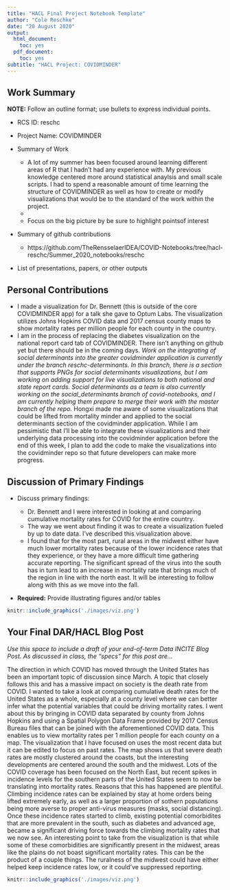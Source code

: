 ```yaml
---
title: "HACL Final Project Notebook Template"
author: "Cole Reschke"
date: "20 August 2020"
output:
  html_document:
    toc: yes
  pdf_document:
    toc: yes
subtitle: "HACL Project: COVIDMINDER"
---
```


## Work Summary	

**NOTE:** Follow an outline format; use bullets to express individual points. 

* RCS ID: reschc
* Project Name: COVIDMINDER
* Summary of Work

    * A lot of my summer has been focused around learning different areas of R that I hadn't had any experience with. My previous knowledge centered more around statistical anaylsis and small scale scripts. I had to spend a reasonable amount of time learning the structure of COVIDMINDER as well as how to create or modify visualizations that would be to the standard of the work within the project.
    * 
    * Focus on the big picture by be sure to highlight pointsof interest
    
* Summary of github contributions 

    * https://github.com/TheRensselaerIDEA/COVID-Notebooks/tree/hacl-reschc/Summer_2020_notebooks/reschc
    
* List of presentations,  papers, or other outputs

## Personal Contributions

* I made a visualization for Dr. Bennett (this is outside of the core COVIDMINDER app) for a talk she gave to Optum Labs. The visualization utilizes Johns Hopkins COVID data and 2017 census county maps to show mortality rates per million people for each county in the country. 
* I am in the process of replacing the diabetes visualization on the national report card tab of COVIDMINDER. There isn't anything on github yet but there should be in the coming days. 
*Work on the integrating of social determinants into the greater covidminder application is currently under the branch reschc-determinants. In this branch, there is a section that supports PNGs for social determinants visualizations, but I am working on adding support for live visualizations to both national and state report cards. Social determinants as a team is also currently working on the social_determinants branch of covid-notebooks, and I am currently helping them prepare to merge their work with the master branch of the repo.
*Hongxi made me aware of some visualizations that could be lifted from mortality minder and applied to the social determinants section of the covidminder application. While I am pessimistic that I'll be able to integrate these visualizations and their underlying data processing into the covidminder application before the end of this week, I plan to add the code to make the visualizations into the covidminder repo so that future developers can make more progress.

## Discussion of Primary Findings 	

* Discuss primary findings: 

    * Dr. Bennett and I were interested in looking at and comparing cumulative mortality rates for COVID for the entire country.
    * The way we went about finding it was to create a visualization fueled by up to date data. I've described this visualization above. 
    * I found that for the most part, rural areas in the midwest either have much lower mortality rates because of the lower incidence rates that they experience, or they have a more difficult time gathering accurate reporting. The significant spread of the virus into the south has in turn lead to an increase in mortality rate that brings much of the region in line with the north east. It will be interesting to follow along with this as we move into the fall.
	
* **Required:** Provide illustrating figures and/or tables

```r
knitr::include_graphics('./images/viz.png') 
```

## Your Final DAR/HACL Blog Post

*Use this space to include a draft of your end-of-term Data INCITE Blog Post. As discussed in class, the "specs" for this post are...*

The direction in which COVID has moved through the United States has been an important topic of discussion since March. A topic that closely follows this and has a massive impact on society is the death rate from COVID. I wanted to take a look at comparing cumulative death rates for the United States as a whole, especially at a county level where we can better infer what the potential variables that could be driving mortality rates. I went about this by bringing in COVID data separated by county from Johns Hopkins and using a Spatial Polygon Data Frame provided by 2017 Census Bureau files that can be joined with the aforementioned COVID data. This enables us to view mortality rates per 1 million people for each county on a map. The visualization that I have focused on uses the most recent data but it can be edited to focus on past rates. The map shows us that severe death rates are mostly clustered around the coasts, but the interesting developments are centered around the south and the midwest. Lots of the COVID coverage has been focused on the North East, but recent spikes in incidence levels for the southern parts of the United States seem to now be translating into mortality rates. Reasons that this has happened are plentiful. Climbing incidence rates can be explained by stay at home orders being lifted extremely early, as well as a larger proportion of sothern populations being more averse to proper anti-virus measures (masks, social distancing). Once these incidence rates started to climb, existing potential comorbidites that are more prevalent in the south, such as diabetes and advanced age, became a significant driving force towards the climbing mortality rates that we now see. An interesting point to take from the visualization is that while some of these comorbidities are significantly present in the midwest, areas like the plains do not boast significant mortality rates. This can be the product of a couple things. The ruralness of the midwest could have either helped keep incidence rates low, or it could've suppressed reporting. 

```r
knitr::include_graphics('./images/viz.png') 
```


